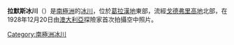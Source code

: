 {{coord|68|37|S|66|10|W|source:GNIS|display=title}}

'''拉默斯冰川'''（{{lang-en|Lammers Glacier}}）是[[南極洲|南極洲]]的[[冰川|冰川]]，位於[[葛拉漢地|葛拉漢地]]東部，流經[[戈德弗里高地|戈德弗里高地]]北部，在1928年12月20日由[[澳大利亞|澳大利亞]]探險家首次拍攝空中照片。

{{DEFAULTSORT:Lammers Glacier}}
[[Category:南極洲冰川|Category:南極洲冰川]]


{{BowmanCoast-geo-stub}}